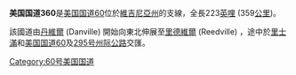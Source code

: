 '''美国国道360'''是[[美国国道60|美国国道60]]位於[[維吉尼亞州|維吉尼亞州]]的支線，全長223[[英哩|英哩]] (359[[公里|公里]])。

該國道由[[丹維爾_(維吉尼亞州)|丹維爾]] (Danville) 開始向東北伸展至[[里德維爾_(維吉尼亞州)|里德維爾]] (Reedville) ，途中於[[里士滿|里士滿]]和[[美国国道60|美国国道60]]及[[295号州际公路|295号州际公路]]交匯。

{{交通小作品}}

{{US 60}}
[[Category:60号美国国道|Category:60号美国国道]]